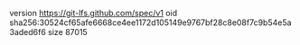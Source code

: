 version https://git-lfs.github.com/spec/v1
oid sha256:30524cf65afe6668ce4ee1172d105149e9767bf28c8e08f7c9b54e5a3aded6f6
size 87015
